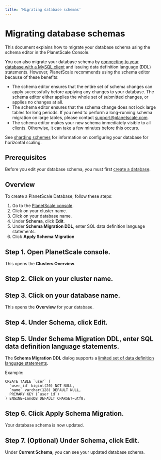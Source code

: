 ```yaml
---
title: 'Migrating database schemas'
---
```


# Migrating database schemas

This document explains how to migrate your database schema using the schema editor in the PlanetScale Console.

You can also migrate your database schema by [connecting to your database with a MySQL client](connecting-to-db) and issuing data definition language (DDL) statements. However, PlanetScale recommends using the schema editor because of these benefits:

- The schema editor ensures that the entire set of schema changes can apply successfully before applying any changes to your database. The schema editor either applies the whole set of submitted changes, or applies no changes at all.
- The schema editor ensures that the schema change does not lock large tables for long periods. If you need to perform a long-running schema migration on large tables, please contact <support@planetscale.com>.
- The schema editor makes your new schema immediately visible to all clients. Otherwise, it can take a few minutes before this occurs.

See [sharding schemes](sharding-schemes) for information on configuring your database for horizontal scaling.

## Prerequisites

Before you edit your database schema, you must first [create a database](creating-database).

## Overview

To create a PlanetScale Database, follow these steps:

1. Go to the [PlanetScale console](https://console.planetscale.com).
1. Click on your cluster name.
1. Click on your database name.
1. Under **Schema**, click **Edit**.
1. Under **Schema Migration DDL**, enter SQL data definition language statements.
1. Click **Apply Schema Migration**

## Step 1. Open PlanetScale console.

This opens the **Clusters Overview**.

## Step 2. Click on your cluster name.

## Step 3. Click on your database name.

This opens the **Overview** for your database.

## Step 4. Under Schema, click Edit.

## Step 5. Under Schema Migration DDL, enter SQL data definition language statements.

The **Schema Migration DDL** dialog supports a [limited set of data definition language statements](https://vitess.io/docs/reference/schema-management/#permitted-schema-changes).

Example:

```
CREATE TABLE `user` (
  `user_id` bigint(20) NOT NULL,
  `name` varchar(128) DEFAULT NULL,
  PRIMARY KEY (`user_id`)
) ENGINE=InnoDB DEFAULT CHARSET=utf8;
```

## Step 6. Click Apply Schema Migration.

Your database schema is now updated.

## Step 7. (Optional) Under Schema, click Edit.

Under **Current Schema**, you can see your updated database schema.
